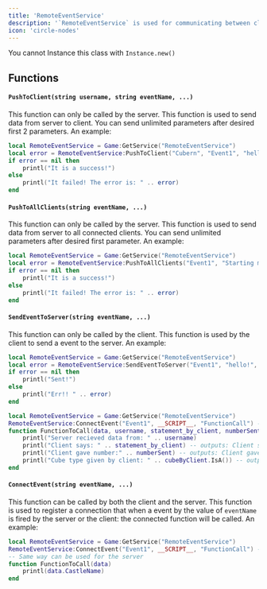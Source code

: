 ```yaml
---
title: 'RemoteEventService'
description: '`RemoteEventService` is used for communicating between client and server, and vise-versa'
icon: 'circle-nodes'
---
```

<Warning>You cannot Instance this class with `Instance.new()`</Warning>
## Functions
#### `PushToClient(string username, string eventName, ...)`
<Info>This function can only be called by the server.</Info>
This function is used to send data from server to client. You can send unlimited parameters after desired first 2 parameters. An example:
```lua
local RemoteEventService = Game:GetService("RemoteEventService")
local error = RemoteEventService:PushToClient("Cubern", "Event1", "hello!", Map.Cube, 22233)
if error == nil then
    printl("It is a success!")
else
    printl("It failed! The error is: " .. error)
end
```

#### `PushToAllClients(string eventName, ...)`
<Info>This function can only be called by the server.</Info>
This function is used to send data from server to all connected clients. You can send unlimited parameters after desired first parameter. An example:
```lua
local RemoteEventService = Game:GetService("RemoteEventService")
local error = RemoteEventService:PushToAllClients("Event1", "Starting minigame!")
if error == nil then
    printl("It is a success!")
else
    printl("It failed! The error is: " .. error)
end
```

#### `SendEventToServer(string eventName, ...)`
<Info>This function can only be called by the client.</Info>
This function is used by the client to send a event to the server. An example:
<CodeGroup>
```lua client.clua
local RemoteEventService = Game:GetService("RemoteEventService")
local error = RemoteEventService:SendEventToServer("Event1", "hello!", 222, Map.Cube)
if error == nil then
    printl("Sent!")
else 
    printl("Err!! " .. error)
end
```
```lua server.clua
local RemoteEventService = Game:GetService("RemoteEventService")
RemoteEventService:ConnectEvent("Event1", __SCRIPT__, "FunctionCall") -- since we had registered the event by name of "Event1" on client we will use "Event1" as first paramter
function FunctionToCall(data, username, statement_by_client, numberSent, cubeByClient)
    printl("Server recieved data from: " .. username)
    printl("Client says: " .. statement_by_client) -- outputs: Client says: hello!
    printl("Client gave number:" .. numberSent) -- outputs: Client gave number: 222
    printl("Cube type given by client: " .. cubeByClient.IsA()) -- outputs: Client type given by client: Instance
end
```
</CodeGroup>

#### `ConnectEvent(string eventName, ...)`
<Info>This function can be called by both the client and the server.</Info>
This function is used to register a connection that when a event by the value of `eventName` is fired by the server or the client: the connected function will be called. An example:
```lua
local RemoteEventService = Game:GetService("RemoteEventService")
RemoteEventService:ConnectEvent("Event1", __SCRIPT__, "FunctionCall") -- since we had registered the event by name of "Event1" we will use "Event1" as first paramter
-- Same way can be used for the server
function FunctionToCall(data)
    printl(data.CastleName)
end
```